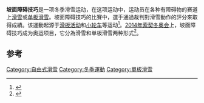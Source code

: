 {{infobox sport
| name       = 坡面障碍技巧
| image       = BEO 2008 Slopestyle course.jpg
| imagesize  = 275px
| caption    = 
| union      = [[國際滑雪聯合會|國際滑雪聯合會]]
| nickname   = 
| first      = 
| registered = 
| clubs      = 
| contact    = 否
| team       = 個人
| mgender    = 是
| category   = [[單板滑雪|單板滑雪]]、[[自由式滑雪|自由式滑雪]]
| equipment  =
| venue      =
| obsolete   =
| olympic    = [[2014年冬季奥林匹克运动会|2014年冬季奥林匹克运动会]]<br>[[2018年冬季奥林匹克运动会|2018年冬季奥林匹克运动会]]<br>[[2022年冬季奥林匹克运动会|2022年冬季奥林匹克运动会]]
}}
'''坡面障碍技巧'''是一项冬季滑雪运动，在这项运动中，运动员在各种有障碍物的赛道上[[滑雪|滑雪]]或[[单板滑雪|单板滑雪]]。坡面障碍技巧的比賽中，選手通過裁判對滑雪動作的評分來取得成績。该運動起源于[[滑板活动|滑板活动]]和[[小轮车|小轮车]]等运动<ref name="cfsa">{{Cite web|title=Slopestyle|url=http://freestyleski.com//about/freestyle-101/disciplines/|accessdate=12 November 2014|publisher=Canadian Freestyle Ski Association|archive-date=2014-10-24|archive-url=https://web.archive.org/web/20141024093735/http://freestyleski.com//about/freestyle-101/disciplines/|dead-url=no}}</ref>。[[2014年冬季奥林匹克运动会|2014年索契冬奥会]]上，坡面障碍技巧成为奥运项目，它分為滑雪和单板滑雪两种形式<ref>{{Cite web|title=Slopestyle Approved For Sochi 2014|url=http://www.gamesbids.com/eng/other_news/1216135778.html|accessdate=2011-10-15|publisher=GamesBids.com|archiveurl=https://web.archive.org/web/20110904041143/http://www.gamesbids.com/eng/other_news/1216135778.html|archivedate=2011-09-04}}</ref>。

== 参考 ==
{{Reflist}}

[[Category:自由式滑雪|Category:自由式滑雪]]
[[Category:冬季運動|Category:冬季運動]]
[[Category:單板滑雪|Category:單板滑雪]]